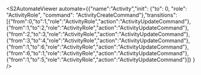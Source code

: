 
<S2AutomateViewer
  automate={{"name":"Activity","init": {"to": 0, "role": "ActivityRole", "command": "ActivityCreateCommand"},"transitions":[{"from":0,"to":1,"role":"ActivityRole","action":"ActivityUpdateCommand"},{"from":1,"to":2,"role":"ActivityRole","action":"ActivityUpdateCommand"},{"from":2,"to":3,"role":"ActivityRole","action":"ActivityUpdateCommand"},{"from":3,"to":4,"role":"ActivityRole","action":"ActivityUpdateCommand"},{"from":1,"to":6,"role":"ActivityRole","action":"ActivityUpdateCommand"},{"from":6,"to":1,"role":"ActivityRole","action":"ActivityUpdateCommand"},{"from":1,"to":5,"role":"ActivityRole","action":"ActivityUpdateCommand"}]}
}
/>
